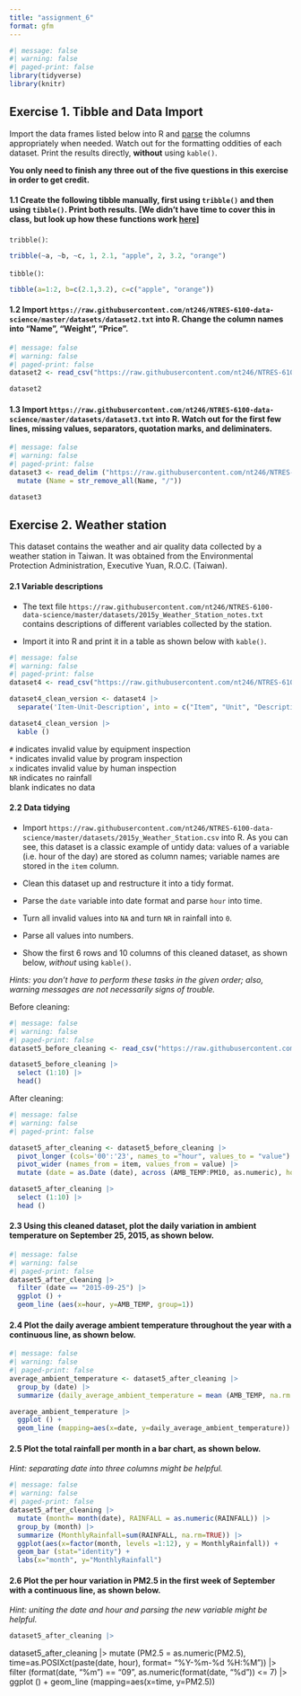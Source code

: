 ```yaml
---
title: "assignment_6"
format: gfm
---
```


```r
#| message: false
#| warning: false
#| paged-print: false
library(tidyverse)
library(knitr)
```

## **Exercise 1. Tibble and Data Import**

Import the data frames listed below into R and [parse](https://r4ds.had.co.nz/data-import.html#parsing-a-vector) the columns appropriately when needed. Watch out for the formatting oddities of each dataset. Print the results directly, **without** using `kable()`.

**You only need to finish any three out of the five questions in this exercise in order to get credit.**

#### **1.1 Create the following tibble manually, first using `tribble()` and then using `tibble()`. Print both results. \[We didn’t have time to cover this in class, but look up how these functions work [here](https://r4ds.had.co.nz/tibbles.html#creating-tibbles)\]**

`tribble()`:

```r
tribble(~a, ~b, ~c, 1, 2.1, "apple", 2, 3.2, "orange")
```

`tibble()`:

```r
tibble(a=1:2, b=c(2.1,3.2), c=c("apple", "orange"))
```

#### **1.2 Import `https://raw.githubusercontent.com/nt246/NTRES-6100-data-science/master/datasets/dataset2.txt` into R. Change the column names into “Name”, “Weight”, “Price”.**

```r
#| message: false
#| warning: false
#| paged-print: false
dataset2 <- read_csv("https://raw.githubusercontent.com/nt246/NTRES-6100-data-science/master/datasets/dataset2.txt", col_names = c("Name", "Weight", "Price"))

dataset2
```

#### **1.3 Import `https://raw.githubusercontent.com/nt246/NTRES-6100-data-science/master/datasets/dataset3.txt` into R. Watch out for the first few lines, missing values, separators, quotation marks, and deliminaters.**

```r
#| message: false
#| warning: false
#| paged-print: false
dataset3 <- read_delim ("https://raw.githubusercontent.com/nt246/NTRES-6100-data-science/master/datasets/dataset3.txt", delim=";", skip=3, col_names = c("Name", "Weight", "Price"), na = c("Not Available", "?")) |>
  mutate (Name = str_remove_all(Name, "/"))

dataset3
```

## **Exercise 2. Weather station**

This dataset contains the weather and air quality data collected by a weather station in Taiwan. It was obtained from the Environmental Protection Administration, Executive Yuan, R.O.C. (Taiwan).

#### **2.1 Variable descriptions**

-   The text file `https://raw.githubusercontent.com/nt246/NTRES-6100-data-science/master/datasets/2015y_Weather_Station_notes.txt` contains descriptions of different variables collected by the station.

-   Import it into R and print it in a table as shown below with `kable()`.

```r
#| message: false
#| warning: false
#| paged-print: false
dataset4 <- read_csv("https://raw.githubusercontent.com/nt246/NTRES-6100-data-science/master/datasets/2015y_Weather_Station_notes.txt")

dataset4_clean_version <- dataset4 |>
  separate('Item-Unit-Description', into = c("Item", "Unit", "Description"), sep = "-")

dataset4_clean_version |>
  kable ()
```

`#` indicates invalid value by equipment inspection\
`*` indicates invalid value by program inspection\
`x` indicates invalid value by human inspection\
`NR` indicates no rainfall\
blank indicates no data

#### **2.2 Data tidying**

-   Import `https://raw.githubusercontent.com/nt246/NTRES-6100-data-science/master/datasets/2015y_Weather_Station.csv` into R. As you can see, this dataset is a classic example of untidy data: values of a variable (i.e. hour of the day) are stored as column names; variable names are stored in the `item` column.

-   Clean this dataset up and restructure it into a tidy format.

-   Parse the `date` variable into date format and parse `hour` into time.

-   Turn all invalid values into `NA` and turn `NR` in rainfall into `0`.

-   Parse all values into numbers.

-   Show the first 6 rows and 10 columns of this cleaned dataset, as shown below, *without* using `kable()`.

*Hints: you don’t have to perform these tasks in the given order; also, warning messages are not necessarily signs of trouble.*

Before cleaning:

```r
#| message: false
#| warning: false
#| paged-print: false
dataset5_before_cleaning <- read_csv("https://raw.githubusercontent.com/nt246/NTRES-6100-data-science/master/datasets/2015y_Weather_Station.csv", col_names = TRUE, col_types = cols(.default = "c"))

dataset5_before_cleaning |>
  select (1:10) |>
  head()
```

After cleaning:

```r
#| message: false
#| warning: false
#| paged-print: false

dataset5_after_cleaning <- dataset5_before_cleaning |>
  pivot_longer (cols='00':'23', names_to ="hour", values_to = "value") |>
  pivot_wider (names_from = item, values_from = value) |>
  mutate (date = as.Date (date), across (AMB_TEMP:PM10, as.numeric), hour= hms::as_hms(paste0(hour, ":00:00")))

dataset5_after_cleaning |>
  select (1:10) |>
  head ()
```

#### **2.3 Using this cleaned dataset, plot the daily variation in ambient temperature on September 25, 2015, as shown below.**

```r
#| message: false
#| warning: false
#| paged-print: false
dataset5_after_cleaning |>
  filter (date == "2015-09-25") |>
  ggplot () +
  geom_line (aes(x=hour, y=AMB_TEMP, group=1))
```

#### **2.4 Plot the daily average ambient temperature throughout the year with a continuous line, as shown below.**

```r
#| message: false
#| warning: false
#| paged-print: false
average_ambient_temperature <- dataset5_after_cleaning |>
  group_by (date) |>
  summarize (daily_average_ambient_temperature = mean (AMB_TEMP, na.rm = TRUE))

average_ambient_temperature |>
  ggplot () +
  geom_line (mapping=aes(x=date, y=daily_average_ambient_temperature))
```

#### **2.5 Plot the total rainfall per month in a bar chart, as shown below.**

*Hint: separating date into three columns might be helpful.*

```r
#| message: false
#| warning: false
#| paged-print: false
dataset5_after_cleaning |>
  mutate (month= month(date), RAINFALL = as.numeric(RAINFALL)) |>
  group_by (month) |>
  summarize (MonthlyRainfall=sum(RAINFALL, na.rm=TRUE)) |>
  ggplot(aes(x=factor(month, levels =1:12), y = MonthlyRainfall)) +
  geom_bar (stat="identity") +
  labs(x="month", y="MonthlyRainfall")
```

#### **2.6 Plot the per hour variation in PM2.5 in the first week of September with a continuous line, as shown below.**

*Hint: uniting the date and hour and parsing the new variable might be helpful.*

```r

dataset5_after_cleaning |>

```

dataset5_after_cleaning \|\> mutate (PM2.5 = as.numeric(PM2.5), time=as.POSIXct(paste(date, hour), format= "%Y-%m-%d %H:%M")) \|\> filter (format(date, "%m") == "09", as.numeric(format(date, "%d")) \<= 7) \|\> ggplot () + geom_line (mapping=aes(x=time, y=PM2.5))
